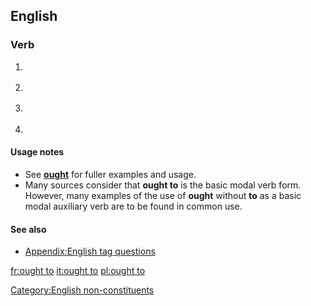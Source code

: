 {{also|ought|aught to do with}}
==English==

===Verb===
{{head|en|verb|head=[[ought]] [[to]]}}

# {{context|auxiliary|lang=en}} {{non-gloss definition|Indicating [[duty]] or [[obligation]].}}
# {{context|auxiliary|lang=en}} {{non-gloss definition|Indicating [[advisability]] or [[prudence]].}}
# {{context|auxiliary|lang=en}} {{non-gloss definition|Indicating [[desirability]].}}
# {{context|auxiliary|lang=en}} {{non-gloss definition|Indicating [[likelihood]] or [[probability]].}}

====Usage notes====
* See '''[[ought]]''' for fuller examples and usage.
* Many sources consider that '''ought to''' is the basic modal verb form. However, many examples of the use of '''ought''' without '''to''' as a basic modal auxiliary verb are to be found in common use.

====See also====
* [[Appendix:English tag questions]]

[[Category:English non-constituents]]

[[fr:ought to]]
[[it:ought to]]
[[pl:ought to]]